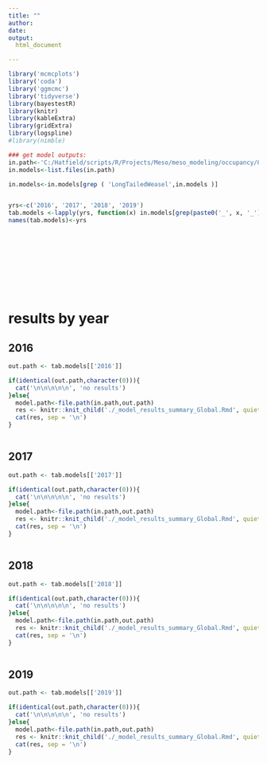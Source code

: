 ```yaml
---
title: ""
author:
date: 
output: 
  html_document

---
```


```r

library('mcmcplots')
library('coda')
library('ggmcmc')
library('tidyverse')
library(bayestestR)
library(knitr)
library(kableExtra)
library(gridExtra)
library(logspline)
#library(nimble)

### get model outputs:
in.path<-'C:/Hatfield/scripts/R/Projects/Meso/meso_modeling/occupancy/OccEstimatesbyYear/data/out/occ_output/fm_models_out/GlobalModels'
in.models<-list.files(in.path)

in.models<-in.models[grep ( 'LongTailedWeasel',in.models )]


yrs<-c('2016', '2017', '2018', '2019')
tab.models <-lapply(yrs, function(x) in.models[grep(paste0('_', x, '_'),in.models)])
names(tab.models)<-yrs


```
<br><br><br><br><br><br><br>

# results by year {.tabset}

## 2016

```r

out.path <- tab.models[['2016']]

if(identical(out.path,character(0))){
  cat('\n\n\n\n\n', 'no results')
}else{
  model.path<-file.path(in.path,out.path)
  res <- knitr::knit_child('./_model_results_summary_Global.Rmd', quiet = TRUE)
  cat(res, sep = '\n') 
}



```

## 2017

```r

out.path <- tab.models[['2017']]

if(identical(out.path,character(0))){
  cat('\n\n\n\n\n', 'no results')
}else{
  model.path<-file.path(in.path,out.path)
  res <- knitr::knit_child('./_model_results_summary_Global.Rmd', quiet = TRUE)
  cat(res, sep = '\n') 
}



```

## 2018

```r

out.path <- tab.models[['2018']]

if(identical(out.path,character(0))){
  cat('\n\n\n\n\n', 'no results')
}else{
  model.path<-file.path(in.path,out.path)
  res <- knitr::knit_child('./_model_results_summary_Global.Rmd', quiet = TRUE)
  cat(res, sep = '\n') 
}



```

## 2019

```r

out.path <- tab.models[['2019']]

if(identical(out.path,character(0))){
  cat('\n\n\n\n\n', 'no results')
}else{
  model.path<-file.path(in.path,out.path)
  res <- knitr::knit_child('./_model_results_summary_Global.Rmd', quiet = TRUE)
  cat(res, sep = '\n') 
}



```

#


